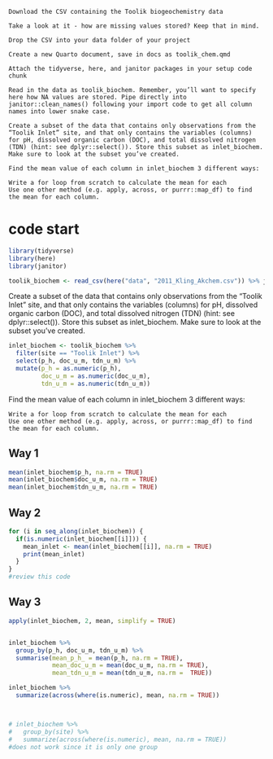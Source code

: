 

    Download the CSV containing the Toolik biogeochemistry data

    Take a look at it - how are missing values stored? Keep that in mind.

    Drop the CSV into your data folder of your project

    Create a new Quarto document, save in docs as toolik_chem.qmd

    Attach the tidyverse, here, and janitor packages in your setup code chunk

    Read in the data as toolik_biochem. Remember, you’ll want to specify here how NA values are stored. Pipe directly into janitor::clean_names() following your import code to get all column names into lower snake case.

    Create a subset of the data that contains only observations from the “Toolik Inlet” site, and that only contains the variables (columns) for pH, dissolved organic carbon (DOC), and total dissolved nitrogen (TDN) (hint: see dplyr::select()). Store this subset as inlet_biochem. Make sure to look at the subset you’ve created.

    Find the mean value of each column in inlet_biochem 3 different ways:

    Write a for loop from scratch to calculate the mean for each
    Use one other method (e.g. apply, across, or purrr::map_df) to find the mean for each column.

# code start

```r
library(tidyverse)
library(here)
library(janitor)
```

```r
toolik_biochem <- read_csv(here("data", "2011_Kling_Akchem.csv")) %>% janitor::clean_names()
```

Create a subset of the data that contains only observations from the “Toolik Inlet” site, and that only contains the variables (columns) for pH, dissolved organic carbon (DOC), and total dissolved nitrogen (TDN) (hint: see dplyr::select()). Store this subset as inlet_biochem. Make sure to look at the subset you’ve created.

```r
inlet_biochem <- toolik_biochem %>% 
  filter(site == "Toolik Inlet") %>% 
  select(p_h, doc_u_m, tdn_u_m) %>% 
  mutate(p_h = as.numeric(p_h), 
         doc_u_m = as.numeric(doc_u_m), 
         tdn_u_m = as.numeric(tdn_u_m))

```

 Find the mean value of each column in inlet_biochem 3 different ways:

    Write a for loop from scratch to calculate the mean for each
    Use one other method (e.g. apply, across, or purrr::map_df) to find the mean for each column.

## Way 1
```r
mean(inlet_biochem$p_h, na.rm = TRUE)
mean(inlet_biochem$doc_u_m, na.rm = TRUE)
mean(inlet_biochem$tdn_u_m, na.rm = TRUE)
```

## Way 2
```r
for (i in seq_along(inlet_biochem)) {
  if(is.numeric(inlet_biochem[[i]])) {
    mean_inlet <- mean(inlet_biochem[[i]], na.rm = TRUE)
    print(mean_inlet)
  }
}
#review this code
```

## Way 3
```r
apply(inlet_biochem, 2, mean, simplify = TRUE)


inlet_biochem %>% 
  group_by(p_h, doc_u_m, tdn_u_m) %>%
  summarise(mean_p_h_ = mean(p_h, na.rm = TRUE),
            mean_doc_u_m = mean(doc_u_m, na.rm = TRUE), 
            mean_tdn_u_m = mean(tdn_u_m, na.rm =  TRUE))

inlet_biochem %>% 
  summarize(across(where(is.numeric), mean, na.rm = TRUE))



# inlet_biochem %>% 
#   group_by(site) %>% 
#   summarize(across(where(is.numeric), mean, na.rm = TRUE))
#does not work since it is only one group
```












